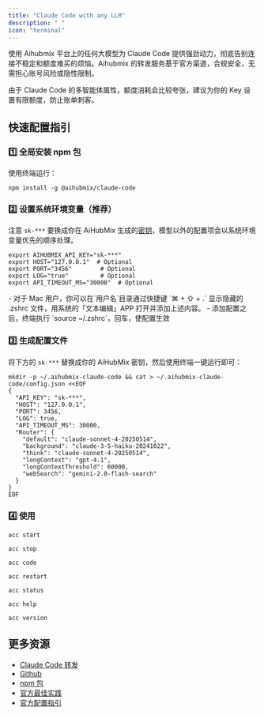 ```yaml
---
title: "Claude Code with any LLM"
description: " "
icon: "terminal"
---
```


使用 Aihubmix 平台上的任何大模型为 Claude Code 提供强劲动力，彻底告别连接不稳定和额度难买的烦恼。Aihubmix 的转发服务基于官方渠道，合规安全，无需担心账号风险或隐性限制。

<Warning>
  由于 Claude Code 的多智能体属性，额度消耗会比较夸张，建议为你的 Key 设置有限额度，防止账单刺客。
</Warning>

## 快速配置指引

### 1️⃣ 全局安装 npm 包

使用终端运行：

```shell
npm install -g @aihubmix/claude-code
```

### 2️⃣ 设置系统环境变量（推荐）

注意 `sk-***` 要换成你在 AiHubMix 生成的[密钥](https://aihubmix.com/token)，模型以外的配置项会以系统环境变量优先的顺序处理。

```
export AIHUBMIX_API_KEY="sk-***"
export HOST="127.0.0.1"  # Optional
export PORT="3456"        # Optional
export LOG="true"         # Optional
export API_TIMEOUT_MS="30000"  # Optional
```

<Tip>
  - 对于 Mac 用户，你可以在`用户名`目录通过快捷键 `⌘ + ⇧ + .` 显示隐藏的 .zshrc 文件，用系统的「文本编辑」APP 打开并添加上述内容。
  - 添加配置之后，终端执行 `source ~/.zshrc`，回车，使配置生效
</Tip>


### 3️⃣ 生成配置文件

将下方的 `sk-***` 替换成你的 AiHubMix 密钥，然后使用终端一键运行即可：

```shell
mkdir -p ~/.aihubmix-claude-code && cat > ~/.aihubmix-claude-code/config.json <<EOF
{
  "API_KEY": "sk-***",
  "HOST": "127.0.0.1",
  "PORT": 3456,
  "LOG": true,
  "API_TIMEOUT_MS": 30000,
  "Router": {
    "default": "claude-sonnet-4-20250514",
    "background": "claude-3-5-haiku-20241022",
    "think": "claude-sonnet-4-20250514",
    "longContext": "gpt-4.1",
    "longContextThreshold": 60000,
    "webSearch": "gemini-2.0-flash-search"
  }
}
EOF
```

### 4️⃣ 使用

<CodeGroup>

```shell 启动服务
acc start
```

```shell 停止服务
acc stop
```

```shell 运行 CC
acc code
```

```shell 重启服务（修改配置需要用的）
acc restart
```

```shell 状态检测
acc status
```

```shell 显示帮助
acc help
```

```shell 查看版本
acc version
```

</CodeGroup>

## 更多资源
- [Claude Code 转发](/cn/api/Claude-Code)
- [Github](https://github.com/inferera/aihubmix/blob/main/packages/claude-code/README.md)
- [npm 包](https://www.npmjs.com/package/@aihubmix/claude-code)
- [官方最佳实践](https://www.anthropic.com/engineering/claude-code-best-practices)
- [官方配置指引](https://docs.anthropic.com/en/docs/claude-code/settings#settings-files)
